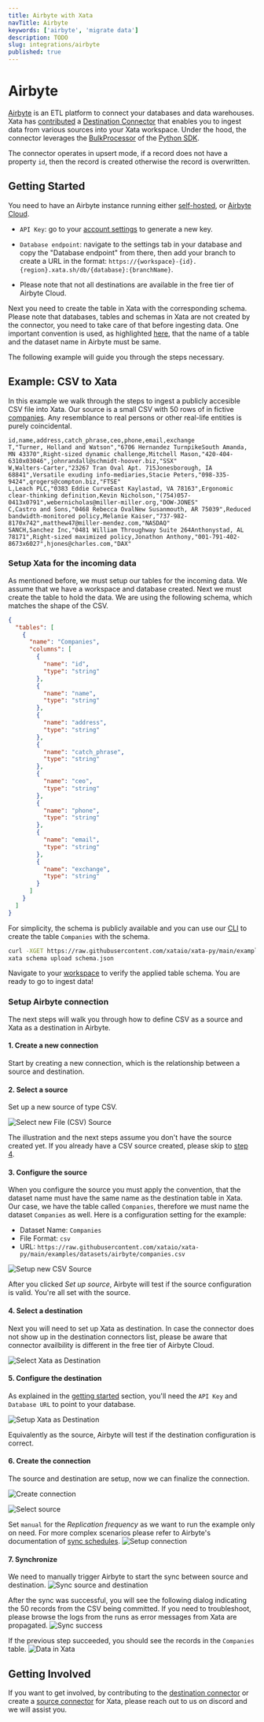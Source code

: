 ```yaml
---
title: Airbyte with Xata
navTitle: Airbyte
keywords: ['airbyte', 'migrate data']
description: TODO
slug: integrations/airbyte
published: true
---
```


# Airbyte

[Airbyte](https://airbyte.com/) is an ETL platform to connect your databases and data warehouses. Xata has [contributed](https://github.com/airbytehq/airbyte/pull/24192) a [Destination Connector](https://docs.airbyte.com/integrations/destinations/xata/) that enables you to ingest data from various sources into your Xata workspace. Under the hood, the connector leverages the [BulkProcessor](/docs/python-sdk/bulk-processor) of the [Python SDK](/docs/python-sdk/overview).

The connector operates in upsert mode, if a record does not have a property `id`, then the record is created otherwise the record is overwritten.

## Getting Started

You need to have an Airbyte instance running either [self-hosted](https://docs.airbyte.com/deploying-airbyte/local-deployment/), or [Airbyte Cloud](https://airbyte.com/airbyte-cloud).

- `API Key`: go to your [account settings](https://app.xata.io/settings) to generate a new key.
- `Database endpoint`: navigate to the settings tab in your database and copy the "Database endpoint" from there, then add your branch to create a URL in the format: `https://{workspace}-{id}.{region}.xata.sh/db/{database}:{branchName}`.

- Please note that not all destinations are available in the free tier of Airbyte Cloud.

Next you need to create the table in Xata with the corresponding schema. Please note that databases, tables and schemas in Xata are not created by the connector, you need to take care of that before ingesting data. One important convention is used, as highlighted [here](#3-configure-source), that the name of a table and the dataset name in Airbyte must be same.

The following example will guide you through the steps necessary.

## Example: CSV to Xata

In this example we walk through the steps to ingest a publicly accesible CSV file into Xata. Our source is a small CSV with 50 rows of in fictive [companies](https://raw.githubusercontent.com/xataio/xata-py/main/examples/datasets/airbyte/companies.csv). Any resemblance to real persons or other real-life entities is purely coincidental.

```csv
id,name,address,catch_phrase,ceo,phone,email,exchange
T,"Turner, Holland and Watson","6706 Hernandez TurnpikeSouth Amanda, MN 43370",Right-sized dynamic challenge,Mitchell Mason,"420-404-6310x03046",johnrandall@schmidt-hoover.biz,"SSX"
W,Walters-Carter,"23267 Tran Oval Apt. 715Jonesborough, IA 68841",Versatile exuding info-mediaries,Stacie Peters,"098-335-9424",qrogers@compton.biz,"FTSE"
L,Leach PLC,"0383 Eddie CurveEast Kaylastad, VA 78163",Ergonomic clear-thinking definition,Kevin Nicholson,"(754)057-0413x0791",webernicholas@miller-miller.org,"DOW-JONES"
C,Castro and Sons,"0468 Rebecca OvalNew Susanmouth, AR 75039",Reduced bandwidth-monitored policy,Melanie Kaiser,"737-982-8170x742",matthew47@miller-mendez.com,"NASDAQ"
SANCH,Sanchez Inc,"0481 William Throughway Suite 264Anthonystad, AL 78171",Right-sized maximized policy,Jonathon Anthony,"001-791-402-8673x6027",hjones@charles.com,"DAX"
```

### Setup Xata for the incoming data

As mentioned before, we must setup our tables for the incoming data. We assume that we have a workspace and database created. Next we must create the table to hold the data. We are using the following schema, which matches the shape of the CSV.

```json
{
  "tables": [
    {
      "name": "Companies",
      "columns": [
        {
          "name": "id",
          "type": "string"
        },
        {
          "name": "name",
          "type": "string"
        },
        {
          "name": "address",
          "type": "string"
        },
        {
          "name": "catch_phrase",
          "type": "string"
        },
        {
          "name": "ceo",
          "type": "string"
        },
        {
          "name": "phone",
          "type": "string"
        },
        {
          "name": "email",
          "type": "string"
        },
        {
          "name": "exchange",
          "type": "string"
        }
      ]
    }
  ]
}
```

For simplicity, the schema is publicly available and you can use our [CLI](/docs/getting-started/cli) to create the table `Companies` with the schema.

```bash
curl -XGET https://raw.githubusercontent.com/xataio/xata-py/main/examples/datasets/airbyte/schema.json > schema.json
xata schema upload schema.json
```

Navigate to your [workspace](https://app.xata.io/workspaces) to verify the applied table schema. You are ready to go to ingest data!

### Setup Airbyte connection

The next steps will walk you through how to define CSV as a source and Xata as a destination in Airbyte.

#### 1. Create a new connection

Start by creating a new connection, which is the relationship between a source and destination.

#### 2. Select a source

Set up a new source of type CSV.

![Select new File (CSV) Source](images/select-new-csv-source.png)

The illustration and the next steps assume you don't have the source created yet. If you already have a CSV source created, please skip to [step 4](#4-select-destination).

#### 3. Configure the source

When you configure the source you must apply the convention, that the dataset name must have the same name as the destination table in Xata. Our case, we have the table called `Companies`, therefore we must name the dataset `Companies` as well. Here is a configuration setting for the example:

- Dataset Name: `Companies`
- File Format: `csv`
- URL: `https://raw.githubusercontent.com/xataio/xata-py/main/examples/datasets/airbyte/companies.csv`

![Setup new CSV Source](images/setup-csv-source.png)

After you clicked _Set up source_, Airbyte will test if the source configuration is valid. You're all set with the source.

#### 4. Select a destination

Next you will need to set up Xata as destination. In case the connector does not show up in the destination connectors list, please be aware that connector availbility is different in the free tier of Airbyte Cloud.

![Select Xata as Destination](images/select-new-xata-destination.png)

#### 5. Configure the destination

As explained in the [getting started](#getting-started) section, you'll need the `API Key` and `Database URL` to point to your database.

![Setup Xata as Destination](images/setup-xata-destination.png)

Equivalently as the source, Airbyte will test if the destination configuration is correct.

#### 6. Create the connection

The source and destination are setup, now we can finalize the connection.

![Create connection](images/create-connection-01.png)

![Select source](images/create-connection-02.png)

Set `manual` for the _Replication frequency_ as we want to run the example only on need. For more complex scenarios please refer to Airbyte's documentation of [sync schedules](https://docs.airbyte.com/understanding-airbyte/connections/#sync-schedules).
![Setup connection](images/create-connection-03.png)

#### 7. Synchronize

We need to manually trigger Airbyte to start the sync between source and destination.
![Sync source and destination](images/sync-01.png)

After the sync was successful, you will see the following dialog indicating the 50 records from the CSV being committed. If you need to troubleshoot, please browse the logs from the runs as error messages from Xata are propagated.
![Sync success](images/sync-02.png)

If the previous step succeeded, you should see the records in the `Companies` table.
![Data in Xata](images/sync-03.png)

## Getting Involved

If you want to get involved, by contributing to the [destination connector](https://github.com/airbytehq/airbyte/tree/master/airbyte-integrations/connectors/destination-xata) or create a [source connector](https://github.com/airbytehq/airbyte/tree/master/airbyte-integrations/connectors/source-python-http-tutorial) for Xata, please reach out to us on discord and we will assist you.
